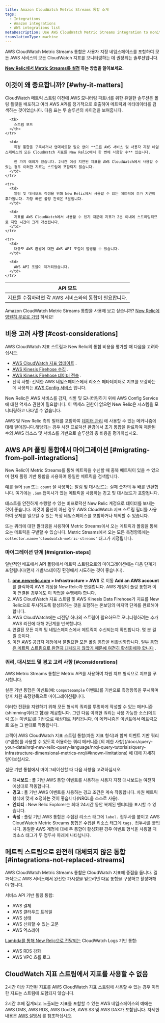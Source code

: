 ```yaml
---
title: Amazon CloudWatch Metric Streams 통합 소개
tags:
  - Integrations
  - Amazon integrations
  - AWS integrations list
metaDescription: Use AWS CloudWatch Metric Streams integration to monitor all CloudWatch metrics from all AWS services.
translationType: machine
---
```


AWS CloudWatch Metric Streams 통합은 사용자 지정 네임스페이스를 포함하여 모든 AWS 서비스의 모든 CloudWatch 지표를 모니터링하는 데 권장되는 솔루션입니다.

**[New Relic에서 Metric Streams를 설정](/docs/infrastructure/amazon-integrations/connect/aws-metric-stream-setup) 하는 방법을 알아보세요.**

## 이것이 왜 중요합니까? [#why-it-matters]

CloudWatch 메트릭 스트림 이전에 AWS 모니터링 파트너를 위한 유일한 솔루션은 폴링 플릿을 배포하고 여러 AWS API를 정기적으로 호출하여 메트릭과 메타데이터를 검색하는 것이었습니다. 다음 표는 두 솔루션의 차이점을 보여줍니다.

<table>
  <thead>
    <tr>
      <th>
        API 모드
      </th>

      <th>
        스트림 모드
      </th>
    </tr>
  </thead>

  <tbody>
    <tr>
      <td>
        지표를 수집하려면 각 AWS 서비스와의 통합이 필요합니다.
      </td>

      <td>
        특정 통합을 구축하거나 업데이트할 필요 없이 **모든 AWS 서비스 및 사용자 지정 네임스페이스의 모든 CloudWatch 지표를 New Relic에서 한 번에 사용할 수** 있습니다.

        한 가지 예외가 있습니다. 2시간 이상 지연된 지표를 AWS CloudWatch에서 사용할 수 있는 경우 이러한 지표는 스트림에 포함되지 않습니다.
      </td>
    </tr>

    <tr>
      <td>
        알림 및 대시보드 작성을 위해 New Relic에서 사용할 수 있는 메트릭에 추가 지연이 추가됩니다. 가장 빠른 폴링 간격은 5분입니다.
      </td>

      <td>
        지표를 AWS CloudWatch에서 사용할 수 있기 때문에 지표가 2분 이내에 스트리밍되므로 지연 시간이 크게 개선됩니다.
      </td>
    </tr>

    <tr>
      <td>
        대규모 AWS 환경에 대한 AWS API 조절이 발생할 수 있습니다.
      </td>

      <td>
        AWS API 조절이 제거되었습니다.
      </td>
    </tr>
  </tbody>
</table>

Amazon CloudWatch Metric Streams 통합을 사용해 보고 싶습니까? [New Relic에 영원히 무료로 가입](https://newrelic.com/signup) 하세요!

## 비용 고려 사항 [#cost-considerations]

AWS CloudWatch 지표 스트림과 New Relic의 통합 비용을 평가할 때 다음을 고려하십시오.

* [AWS CloudWatch 지표 업데이트](https://aws.amazon.com/cloudwatch/pricing/) .
* [AWS Kinesis Firehose 수집](https://aws.amazon.com/kinesis/data-firehose/pricing/) .
* [AWS Kinesis Firehose 데이터 전송](https://aws.amazon.com/kinesis/data-firehose/pricing/) .
* 선택 사항: 선택한 AWS 네임스페이스에서 리소스 메타데이터로 지표를 보강하는 데 사용되는 [AWS Config 서비스](https://aws.amazon.com/config/pricing/) 입니다.

<Callout variant="tip">
  New Relic은 AWS 서비스를 감지, 식별 및 모니터링하기 위해 AWS Config Service에 대한 액세스 권한이 필요합니다. 이 액세스 권한이 없으면 New Relic은 시스템을 모니터링하고 나타낼 수 없습니다.
</Callout>

AWS 및 New Relic 측의 필터를 포함하여 [데이터 관리](https://docs.newrelic.com/docs/infrastructure/amazon-integrations/connect/aws-metric-stream-setup#manage-data) 에 사용할 수 있는 메커니즘에 대해 알아봅니다.해당되는 경우 사전 프로덕션 환경에서 초기 통합을 완료하여 제한된 수의 AWS 리소스 및 서비스를 기반으로 솔루션의 총 비용을 평가하십시오.

## AWS API 폴링 통합에서 마이그레이션 [#migrating-from-poll-integrations]

New Relic이 Metric Streams를 통해 메트릭을 수신할 때 중복 메트릭이 있을 수 있으며 현재 폴링 기반 통합을 사용하여 동일한 메트릭을 검색합니다.

예를 들어 `sum` 또는 `count` 을 사용하는 알림 및 대시보드는 실제 숫자의 두 배를 반환합니다. 여기에는 `.Sum` 접미사가 있는 메트릭을 사용하는 경고 및 대시보드가 포함됩니다.

테스트를 안전하게 수행할 수 있는 비프로덕션 New Relic 계정으로 데이터를 보내는 것이 좋습니다. 이것이 옵션이 아닌 경우 AWS CloudWatch 지표 스트림 필터를 사용하여 문제를 일으킬 수 있는 특정 네임스페이스를 포함하거나 제외할 수 있습니다.

또는 쿼리에 대한 필터링을 사용하여 Metric Streams에서 오는 메트릭과 폴링을 통해 오는 메트릭을 구별할 수 있습니다. Metric Streams에서 오는 모든 측정항목에는 `collector.name='cloudwatch-metric-streams'` 태그가 지정됩니다.

### 마이그레이션 단계 [#migration-steps]

일반적인 배포에서 API 폴링에서 메트릭 스트림으로의 마이그레이션에는 다음 단계가 포함됩니다(먼저 개발/스테이징 환경에서 시도하는 것이 좋습니다).

1. **[one.newrelic.com](https://one.newrelic.com/all-capabilities) > Infrastructure > AWS** 로 이동 **Add an AWS account** 를 클릭하여 AWS 계정을 New Relic과 연결합니다. AWS 계정이 폴링 통합과 이미 연결된 경우에도 이 작업을 수행해야 합니다.
2. AWS CloudWatch 지표 스트림 및 AWS Kinesis Data Firehose가 지표를 New Relic으로 푸시하도록 활성화하는 것을 포함하는 온보딩의 마지막 단계를 완료해야 합니다.
3. AWS CloudWatch에는 리전당 하나의 스트림이 필요하므로 모니터링하려는 추가 AWS 리전에 대해 2단계를 반복합니다.
4. 연결된 모든 지역 및 네임스페이스에서 메트릭이 수신되는지 확인합니다. 몇 분 걸릴 것이다.
5. 이전 AWS 공급자 계정에서 불필요한 모든 폴링 통합을 비활성화합니다. [일부 통합은 메트릭 스트림으로 완전히 대체되지 않았기 때문에 여전히 활성화해야 합니다](/docs/infrastructure/amazon-integrations/connect/aws-metric-stream#integrations-not-replaced-streams) .

### 쿼리, 대시보드 및 경고 고려 사항 [#considerations]

AWS Metric Streams 통합은 Metric API를 사용하여 차원 지표 형식으로 지표를 푸시합니다.

설문 기반 통합은 이벤트(예: `ComputeSample` 이벤트)를 기반으로 측정항목을 푸시하며 향후 차원 측정항목으로 마이그레이션됩니다.

이러한 전환을 지원하기 위해 모든 형식의 쿼리를 투명하게 작성할 수 있는 메커니즘(shimming이라고 함)을 제공합니다. 그런 다음 이러한 쿼리는 사용 가능한 소스(메트릭 또는 이벤트)를 기반으로 예상대로 처리됩니다. 이 메커니즘은 이벤트에서 메트릭으로 또는 그 반대로 작동합니다.

<Callout variant="tip">
  고객이 AWS CloudWatch 지표 스트림 통합(차원 지표 형식)과 함께 이벤트 기반 쿼리(\*샘플)를 사용할 수 있도록 허용하는 쿼리 메커니즘 [의 제한 사항](/docs/query-your-data/nrql-new-relic-query-language/nrql-query-tutorials/query-infrastructure-dimensional-metrics-nrql/#known-limitations) 에 대해 자세히 알아보십시오.
</Callout>

설문 기반 통합에서 마이그레이션할 때 다음 사항을 고려하십시오.

* **대시보드** : 폴 기반 AWS 통합 이벤트를 사용하는 사용자 지정 대시보드는 여전히 예상대로 작동합니다.
* **경고** : 폴 기반 AWS 이벤트를 사용하는 경고 조건은 계속 작동합니다. 차원 메트릭 형식에 맞게 조정하는 것이 좋습니다(NRQL을 소스로 사용).
* **엔티티** : New Relic Explorer는 최대 24시간 동안 복제된 엔티티를 표시할 수 있습니다.
* **속성** : 폴링 기반 AWS 통합은 수집된 리소스 태그에 `label.` 접두사를 붙이고 AWS CloudWatch Metric Streams 통합은 수집된 리소스 태그에 `tags.` 접두사를 붙입니다. 동일한 AWS 계정에 대해 두 통합이 활성화된 경우 이벤트 형식을 사용할 때 리소스 태그가 두 접두사 아래에 나타납니다.

## 메트릭 스트림으로 완전히 대체되지 않은 통합 [#integrations-not-replaced-streams]

AWS CloudWatch Metric Streams 통합은 CloudWatch 지표에 중점을 둡니다. 결과적으로 AWS 서비스에서 완전한 가시성을 얻으려면 다음 통합을 구성하고 활성화해야 합니다.

서비스 API 기반 폴링 통합:

* AWS 결제
* AWS 클라우드 트레일
* AWS 상태
* AWS 신뢰할 수 있는 고문
* AWS 엑스레이

[Lambda를 통해 New Relic으로 전달되는](/docs/logs/forward-logs/aws-lambda-sending-cloudwatch-logs) CloudWatch Logs 기반 통합:

* AWS RDS 강화
* AWS VPC 흐름 로그

## CloudWatch 지표 스트림에서 지표를 사용할 수 없음

2시간 이상 지연된 지표를 AWS CloudWatch 지표 스트림에 사용할 수 있는 경우 이러한 지표는 스트림에 포함되지 않습니다.

2시간 후에 집계되고 노출되는 지표를 포함할 수 있는 AWS 네임스페이스의 예에는 AWS DMS, AWS RDS, AWS DocDB, AWS S3 및 AWS DAX가 포함됩니다. 자세한 내용은 [AWS 설명서](https://docs.aws.amazon.com/AmazonCloudWatch/latest/monitoring/CloudWatch-metric-streams-setup.html) 를 참조하십시오.